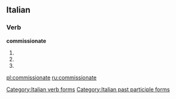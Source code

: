 ==Italian==

===Verb===
'''commissionate'''

# {{form of|[[second-person|Second-person]] [[plural]] [[present tense]]|commissionare|lang=Italian}}
# {{form of|Second-person plural [[imperative]]|commissionare|lang=Italian}}
# {{form of|[[feminine|Feminine]] plural|commissionato}}

[[Category:Italian verb forms]]
[[Category:Italian past participle forms]]

[[pl:commissionate]]
[[ru:commissionate]]